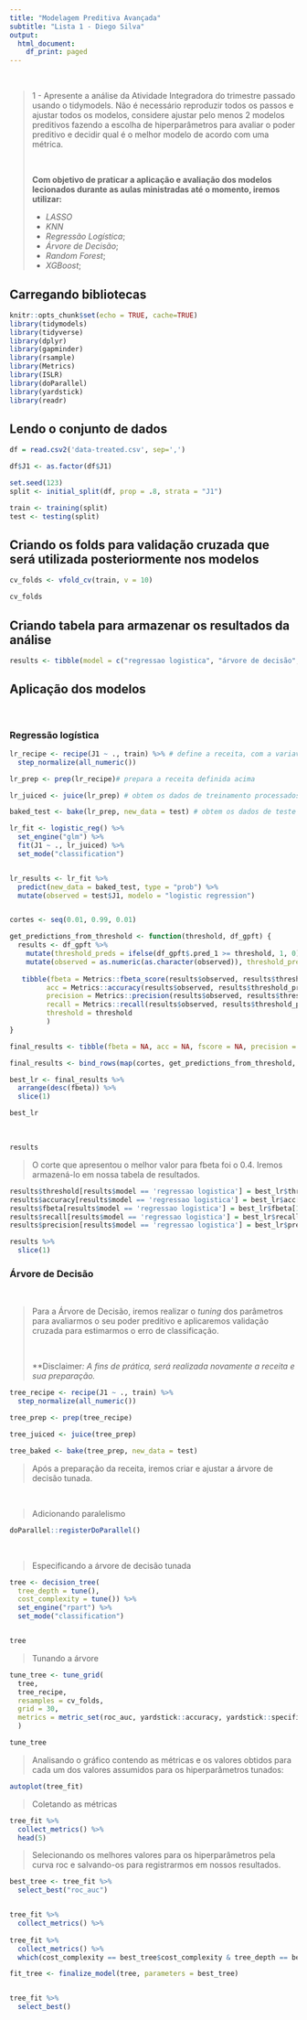 ```yaml
---
title: "Modelagem Preditiva Avançada"
subtitle: "Lista 1 - Diego Silva"
output:
  html_document:
    df_print: paged
---
```

<br />

> 1 - Apresente a análise da Atividade Integradora do trimestre passado usando o tidymodels. Não é necessário reproduzir todos os passos e ajustar todos os modelos, considere ajustar pelo menos 2 modelos preditivos fazendo a escolha de hiperparâmetros para avaliar o poder preditivo e decidir qual é o melhor modelo de acordo com uma métrica.
> 
> <br > 
>
> **Com objetivo de praticar a aplicação e avaliação dos modelos lecionados durante as aulas ministradas até o momento, iremos utilizar:**
>
> * *LASSO*
> * *KNN*
> * *Regressão Logística*;
> * *Árvore de Decisão*;
> * *Random Forest*;
> * *XGBoost*;

\n
\n

## Carregando bibliotecas

```r
knitr::opts_chunk$set(echo = TRUE, cache=TRUE)
library(tidymodels)
library(tidyverse)
library(dplyr)
library(gapminder)
library(rsample)
library(Metrics)
library(ISLR)
library(doParallel)
library(yardstick)
library(readr)
```


## Lendo o conjunto de dados
```r

df = read.csv2('data-treated.csv', sep=',')

df$J1 <- as.factor(df$J1)

set.seed(123)
split <- initial_split(df, prop = .8, strata = "J1")

train <- training(split)
test <- testing(split)
```

## Criando os folds para validação cruzada que será utilizada posteriormente nos modelos

```r

cv_folds <- vfold_cv(train, v = 10)

cv_folds
```

## Criando tabela para armazenar os resultados da análise

```r
results <- tibble(model = c("regressao logistica", "árvore de decisão", "floresta aleatória", "xgboost"), threshold = NA_integer_,  accuracy = NA_integer_, fbeta = NA_integer_, recall = NA, precision = NA_integer_)
```

## Aplicação dos modelos

<br />

### Regressão logística

```r

lr_recipe <- recipe(J1 ~ ., train) %>% # define a receita, com a variavel resposta e os dados de treinamento
  step_normalize(all_numeric())

lr_prep <- prep(lr_recipe)# prepara a receita definida acima

lr_juiced <- juice(lr_prep) # obtem os dados de treinamento processados

baked_test <- bake(lr_prep, new_data = test) # obtem os dados de teste processados

lr_fit <- logistic_reg() %>% 
  set_engine("glm") %>% 
  fit(J1 ~ ., lr_juiced) %>% 
  set_mode("classification")


lr_results <- lr_fit %>% 
  predict(new_data = baked_test, type = "prob") %>% 
  mutate(observed = test$J1, modelo = "logistic regression") 


cortes <- seq(0.01, 0.99, 0.01)

get_predictions_from_threshold <- function(threshold, df_gpft) {
  results <- df_gpft %>% 
    mutate(threshold_preds = ifelse(df_gpft$.pred_1 >= threshold, 1, 0)) %>% 
    mutate(observed = as.numeric(as.character(observed)), threshold_preds = as.numeric(as.character(threshold_preds)))
           
   tibble(fbeta = Metrics::fbeta_score(results$observed, results$threshold_preds),
         acc = Metrics::accuracy(results$observed, results$threshold_preds),
         precision = Metrics::precision(results$observed, results$threshold_preds),
         recall = Metrics::recall(results$observed, results$threshold_preds),
         threshold = threshold
         )
}

final_results <- tibble(fbeta = NA, acc = NA, fscore = NA, precision = NA, recall = NA)

final_results <- bind_rows(map(cortes, get_predictions_from_threshold, df_gpft = lr_results))

best_lr <- final_results %>% 
  arrange(desc(fbeta)) %>% 
  slice(1)

best_lr
```
<br />

```r
results
```


> O corte que apresentou o melhor valor para fbeta foi o 0.4. Iremos armazená-lo em nossa tabela de resultados.

```r

results$threshold[results$model == 'regressao logistica'] = best_lr$threshold[1]
results$accuracy[results$model == 'regressao logistica'] = best_lr$acc[1]
results$fbeta[results$model == 'regressao logistica'] = best_lr$fbeta[1]
results$recall[results$model == 'regressao logistica'] = best_lr$recall[1]
results$precision[results$model == 'regressao logistica'] = best_lr$precision[1]

results %>% 
  slice(1)
```

### Árvore de Decisão

<br /> 

> Para a Árvore de Decisão, iremos realizar o *tuning* dos parâmetros para avaliarmos o seu poder preditivo e aplicaremos validação cruzada para estimarmos o erro de classificação.
>
> <br />
>
> **Disclaimer*: A fins de prática, será realizada novamente a receita e sua preparação.*

```r
tree_recipe <- recipe(J1 ~ ., train) %>% 
  step_normalize(all_numeric())

tree_prep <- prep(tree_recipe)

tree_juiced <- juice(tree_prep)

tree_baked <- bake(tree_prep, new_data = test)

```

> Após a preparação da receita, iremos criar e ajustar a árvore de decisão tunada. 

<br />

> Adicionando paralelismo

```r
doParallel::registerDoParallel()
```

<br />

> Especificando a árvore de decisão tunada

```r

tree <- decision_tree(
  tree_depth = tune(), 
  cost_complexity = tune()) %>%
  set_engine("rpart") %>% 
  set_mode("classification") 


tree
```
> Tunando a árvore

```r
tune_tree <- tune_grid(
  tree,
  tree_recipe,
  resamples = cv_folds,
  grid = 30,
  metrics = metric_set(roc_auc, yardstick::accuracy, yardstick::specificity, yardstick::sensitivity, yardstick::f_meas)
  )

tune_tree
```

> Analisando o gráfico contendo as métricas e os valores obtidos para cada um dos valores assumidos para os hiperparâmetros tunados:

```r
autoplot(tree_fit)
```

> Coletando as métricas

```r

tree_fit %>% 
  collect_metrics() %>% 
  head(5)
```


> Selecionando os melhores valores para os hiperparâmetros pela curva roc e salvando-os para registrarmos em nossos resultados.


```r
best_tree <- tree_fit %>% 
  select_best("roc_auc") 


tree_fit %>% 
  collect_metrics() %>% 
  
tree_fit %>% 
  collect_metrics() %>% 
  which(cost_complexity == best_tree$cost_complexity & tree_depth == best_tree$tree_depth[1])
```

```r
fit_tree <- finalize_model(tree, parameters = best_tree)


tree_fit %>% 
  select_best()
  
```






